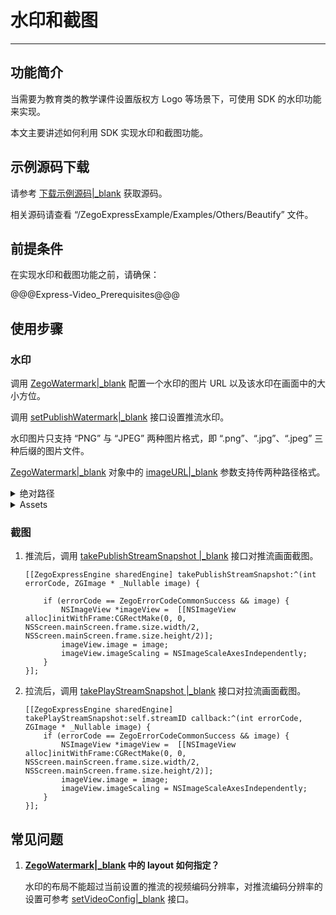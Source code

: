 # 水印和截图

- - -

## 功能简介

当需要为教育类的教学课件设置版权方 Logo 等场景下，可使用 SDK 的水印功能来实现。

本文主要讲述如何利用 SDK 实现水印和截图功能。

## 示例源码下载

请参考 [下载示例源码\|_blank](!DownloadDemo/DownloadDemo) 获取源码。

相关源码请查看 “/ZegoExpressExample/Examples/Others/Beautify” 文件。

## 前提条件

在实现水印和截图功能之前，请确保：

@@@Express-Video_Prerequisites@@@

## 使用步骤

### 水印

调用 [ZegoWatermark\|_blank](@-ZegoWatermark) 配置一个水印的图片 URL 以及该水印在画面中的大小方位。

调用 [setPublishWatermark\|_blank](@setPublishWatermark) 接口设置推流水印。
<div class = 'mk-warning'>

水印图片只支持 “PNG” 与 “JPEG” 两种图片格式，即 “.png”、“.jpg”、“.jpeg” 三种后缀的图片文件。
</div>

[ZegoWatermark\|_blank](@-ZegoWatermark) 对象中的 [imageURL\|_blank](@imageURL) 参数支持传两种路径格式。


<details class="zg-primary">
    <summary>绝对路径</summary>

`file://[图片在 Bundle 中的绝对路径]`：需要将图片存放于项目 Bundle 内任意位置，通过 `NSBundle` 的 `pathForResource:ofType:` 方法获取图片的绝对路径，并加上 “file://” 前缀。
  
<img src="/Pics/iOS/ZegoExpressEngine/Beautify/watermark-bundle.png">

```objc
ZegoWatermark *watermark = [[ZegoWatermark alloc] init];

NSString *imagePath = [[NSBundle mainBundle] pathForResource:@"ZegoLogo" ofType:@"png"];
watermark.imageURL = [NSString stringWithFormat:@"file://%@", imagePath];
// 水印布局左上角为坐标系原点，区域不能超过编码分辨率设置的大小。若为空表示取消水印
watermark.layout = CGRectMake(0, 0, 200, 200);
// 设置水印，支持在推流前后动态修改
[self.engine setPublishWatermark:watermark isPreviewVisible:YES];
```
</details>

<details class="zg-primary">
    <summary>Assets</summary>

`asset://[图片资源名称]`：需要将图片存放在 iOS 工程自带的 “Assets.xcassets” 中。

<img src="/Pics/iOS/ZegoExpressEngine/Beautify/watermark-assets.png">

```objc
ZegoWatermark *watermark = [[ZegoWatermark alloc] init];
watermark.imageURL = @"asset://ZegoLogo";
// 水印布局左上角为坐标系原点，区域不能超过编码分辨率设置的大小。若为空表示取消水印
watermark.layout = CGRectMake(0, 0, 200, 200);
// 设置水印，支持在推流前后动态修改
[self.engine setPublishWatermark:watermark isPreviewVisible:YES];
```
</details>

### 截图

1. 推流后，调用 [takePublishStreamSnapshot \|_blank](@takePublishStreamSnapshot) 接口对推流画面截图。

    ```objc
    [[ZegoExpressEngine sharedEngine] takePublishStreamSnapshot:^(int errorCode, ZGImage * _Nullable image) {

        if (errorCode == ZegoErrorCodeCommonSuccess && image) {
            NSImageView *imageView =  [[NSImageView alloc]initWithFrame:CGRectMake(0, 0, NSScreen.mainScreen.frame.size.width/2,  NSScreen.mainScreen.frame.size.height/2)];
            imageView.image = image;
            imageView.imageScaling = NSImageScaleAxesIndependently;
        }
    }];
    ```

2. 拉流后，调用 [takePlayStreamSnapshot \|_blank](@takePlayStreamSnapshot) 接口对拉流画面截图。

    ```objc
    [[ZegoExpressEngine sharedEngine] takePlayStreamSnapshot:self.streamID callback:^(int errorCode, ZGImage * _Nullable image) {
        if (errorCode == ZegoErrorCodeCommonSuccess && image) {
            NSImageView *imageView =  [[NSImageView alloc]initWithFrame:CGRectMake(0, 0, NSScreen.mainScreen.frame.size.width/2,  NSScreen.mainScreen.frame.size.height/2)];
            imageView.image = image;
            imageView.imageScaling = NSImageScaleAxesIndependently;
        }
    }];
    ```

## 常见问题

1. **[ZegoWatermark\|_blank](@-ZegoWatermark) 中的 layout 如何指定？**

    水印的布局不能超过当前设置的推流的视频编码分辨率，对推流编码分辨率的设置可参考 [setVideoConfig\|_blank](@setVideoConfig) 接口。
